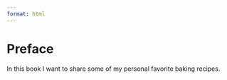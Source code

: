 ```yaml
---
format: html
---
```


# Preface {.unnumbered}

In this book I want to share some of my personal favorite baking recipes. 
